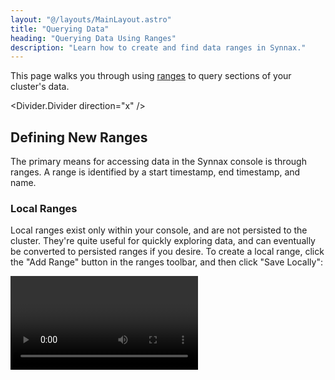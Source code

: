 ```yaml
---
layout: "@/layouts/MainLayout.astro"
title: "Querying Data"
heading: "Querying Data Using Ranges"
description: "Learn how to create and find data ranges in Synnax."
---
```



This page walks you through using [ranges](/reference/concepts/read-ranges) to
query sections of your cluster's data.

<Divider.Divider direction="x" />

## Defining New Ranges

The primary means for accessing data in the Synnax console is through ranges. A
range is identified by a start timestamp, end timestamp, and name.

### Local Ranges

Local ranges exist only within your console, and are not persisted to the
cluster. They're quite useful for quickly exploring data, and can eventually be
converted to persisted ranges if you desire. To create a local range, click the
"Add Range" button in the ranges toolbar, and then click "Save Locally":

<Video client:only="react" id="console/new-range" />

{/* TODO: change video to new range format */}

### Persisted Ranges

Persisted ranges are saved permanently to the cluster, and can be accessed by
other members of your organization. Creating a persisted range is the same as
creating a local range, but you'll click the "Save Permanently" button instead:

<Video client:only="react" id="console/new-permanent-range" />

{/* TODO: Change video */}

### Parameters for Creating a Range

<Table
    columns={[
        {
            key: "name",
            name: "Name",
        },
        {
            key: "description",
            name: "Description",
        },
    ]}
    data={[
        {
            name: "Name",
            description: "A name for identifying the range.",
        },
        {
            name: "From",
            description: "The date and time when the range starts.",
        },
        {
            name: "To",
            description: "The date and time when the range ends.",
        },
    ]}
/>

<Divider.Divider direction="x" />

## Finding Existing Ranges

There are two ways to find existing ranges in the console.: the resources tool
bar and the command and search palette.

### Resources Toolbar

The resources toolbar is located on the left side of the console, and can be
used to browse all of your cluster's resources, including ranges. All of your
ranges can be found under the "Ranges" section.

<Video
  client:only="react"
  id="console/range-resources"
  style={{width: "50%", marginLeft: "25%"}}
/>

We can load a specific range into our ranges toolbar by double clicking on it.

### Through the Command and Search Palette

The command and search palette is located in the top center of the console, and
can be used to search for cluster resources and execute commands. We can find a
permanently saved range just by typing its name into the palette.

<Video client:only="react" id="console/ranges-palette" />

Use the arrow keys to navigate the results, and press enter to load the range
you're interested in. You can also hover and click using your mouse.
